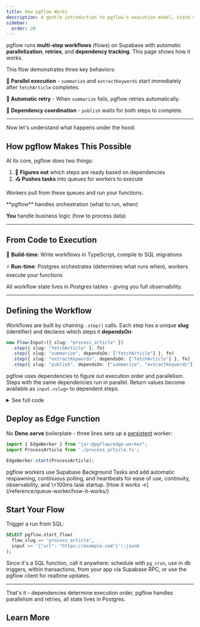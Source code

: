 ```yaml
---
title: How pgflow Works
description: A gentle introduction to pgflow's execution model, state machine, and workflow lifecycle
sidebar:
  order: 20
---
```



pgflow runs **multi-step workflows** (flows) on Supabase with automatic **parallelization**, **retries**, and **dependency tracking**. This page shows how it works.

<div class="animation-explainer">
  <div class="explainer-text">

This flow demonstrates three key behaviors:

**🔀 Parallel execution** - `summarize` and `extractKeywords` start immediately after `fetchArticle` completes.

**🔄 Automatic retry** - When `summarize` fails, pgflow retries automatically.

**🔗 Dependency coordination** - `publish` waits for both steps to complete.

  </div>

  <div class="explainer-animation">
    <SVGDAGAnimation showCaption={false} large={true} />
  </div>
</div>

<style>{`
  .animation-explainer {
    display: grid;
    grid-template-columns: 1fr 1fr;
    gap: 1.5rem;
    align-items: start;
  }

  .explainer-animation {
    position: sticky;
    top: 2rem;
    margin-top: -1rem;
  }

  @media (max-width: 1024px) {
    .animation-explainer {
      grid-template-columns: 1fr;
      gap: 2rem;
    }

    .explainer-text {
      text-align: left;
    }

    .explainer-animation {
      position: relative;
      top: 0;
      max-width: 100%;
      width: 100%;
      margin: 0;
      overflow: hidden;
    }
  }
`}</style>

---

Now let's understand what happens under the hood.

## How pgflow Makes This Possible

At its core, pgflow does two things:

1. 🧠 **Figures out** which steps are ready based on dependencies
2. 📤 **Pushes tasks** into queues for workers to execute

Workers pull from these queues and run your functions.

<Aside type="note" title="Key Separation">
**pgflow** handles orchestration (what to run, when)

**You** handle business logic (how to process data)
</Aside>

---

## From Code to Execution

🔨 **Build-time**: Write workflows in TypeScript, compile to SQL migrations

⚡ **Run-time**: Postgres orchestrates (determines what runs when), workers execute your functions

All workflow state lives in Postgres tables - giving you full observability.

---

## Defining the Workflow

Workflows are built by chaining `.step()` calls. Each step has a unique **slug** (identifier) and declares which steps it **dependsOn**:

```typescript
new Flow<Input>({ slug: "process_article" })
  .step({ slug: "fetchArticle" }, fn)
  .step({ slug: "summarize", dependsOn: ["fetchArticle"] }, fn)
  .step({ slug: "extractKeywords", dependsOn: ["fetchArticle"] }, fn)
  .step({ slug: "publish", dependsOn: ["summarize", "extractKeywords"] }, fn);
```

pgflow uses dependencies to figure out execution order and parallelism. Steps with the same dependencies run in parallel. Return values become available as `input.<slug>` to dependent steps.

<details>
<summary>See full code</summary>

```typescript "input.run" "dependsOn: [\"fetchArticle\"]" "input.fetchArticle" "dependsOn: [\"summarize\", \"extractKeywords\"]" "input.summarize" "input.extractKeywords"
type Input = { url: string };

new Flow<Input>({ slug: "process_article" })
  .step(
    { slug: "fetchArticle" },
    async (input) => {
      const response = await fetch(input.run.url);
      return response.text();
    }
  )
  .step(
    { slug: "summarize", dependsOn: ["fetchArticle"] },
    async (input) => {
      return await openai.summarize(input.fetchArticle);
    }
  )
  .step(
    { slug: "extractKeywords", dependsOn: ["fetchArticle"] },
    async (input) => {
      return await openai.extractKeywords(input.fetchArticle);
    }
  )
  .step(
    { slug: "publish", dependsOn: ["summarize", "extractKeywords"] },
    async (input) => {
      await db.insert({
        summary: input.summarize,
        keywords: input.extractKeywords
      });
    }
  );
```

</details>

## Deploy as Edge Function

No **Deno.serve** boilerplate - three lines sets up a [persistent](/reference/queue-worker/how-it-works/) worker:

```typescript
import { EdgeWorker } from "jsr:@pgflow/edge-worker";
import ProcessArticle from './process_article.ts';

EdgeWorker.start(ProcessArticle);
```

<Aside type="note" title="Continuous Workers">
pgflow workers use Supabase Background Tasks and add automatic respawning, continuous polling, and heartbeats for ease of use, continuity, observability, and \<100ms task startup. [How it works →](/reference/queue-worker/how-it-works/)
</Aside>

## Start Your Flow

Trigger a run from SQL:

```sql
SELECT pgflow.start_flow(
  flow_slug => 'process_article',
  input => '{"url": "https://example.com"}'::jsonb
);
```

Since it's a SQL function, call it anywhere: schedule with `pg_cron`, use in db triggers, within transactions, from your app via Supabase RPC, or use the pgflow client for realtime updates.

---

That's it - dependencies determine execution order, pgflow handles parallelism and retries, all state lives in Postgres.

## Learn More

<CardGrid>
  <LinkCard
    title="Install pgflow"
    href="/get-started/installation/"
    description="Set up pgflow in your Supabase project with one command"
  />
  <LinkCard
    title="Create your first flow"
    href="/get-started/flows/create-flow/"
    description="Build a simple workflow to see how steps connect"
  />
  <LinkCard
    title="Monitor Execution"
    href="/deploy/monitor-execution/"
    description="Query step states, view execution timeline, troubleshoot failures"
  />
  <LinkCard
    title="Three-layer architecture"
    href="/concepts/three-layer-architecture/"
    description="Deep dive into three-layer separation and design philosophy"
  />
</CardGrid>

<JoinCommunity />
